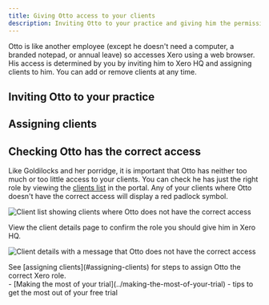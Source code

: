 ```yaml
---
title: Giving Otto access to your clients
description: Inviting Otto to your practice and giving him the permissions he needs
---
```



Otto is like another employee (except he doesn't need a computer, a branded notepad, or annual leave) so accesses Xero using a web browser. His access is determined by you by inviting him to Xero HQ and assigning clients to him. You can add or remove clients at any time.

## Inviting Otto to your practice
<GuideJar id="9d396a45-46c6-44a7-b93e-c4a0e2ae6d62"></GuideJar>

## Assigning clients
<GuideJar id="ECnEMKiMsQW8ob30kF4I"></GuideJar>

## Checking Otto has the correct access
Like Goldilocks and her porridge, it is important that Otto has neither too much or too little access to your clients. You can check he has just the right role by viewing the [clients list](https://portal.withotto.app/clients/) in the portal. Any of your clients where Otto doesn't have the correct access will display a red padlock symbol.

![Client list showing clients where Otto does not have the correct access](../../../assets/guides/giving-otto-access-to-your-clients/role-client-list.png)

View the client details page to confirm the role you should give him in Xero HQ.

![Client details with a message that Otto does not have the correct access](../../../assets/guides/giving-otto-access-to-your-clients/role-client-detail.png)

<Aside>
    See [assigning clients](#assigning-clients) for steps to assign Otto the correct Xero role.
</Aside>

<Aside type="tip" title="Related pages">
    - [Making the most of your trial](../making-the-most-of-your-trial) - tips to get the most out of your free trial
</Aside>
